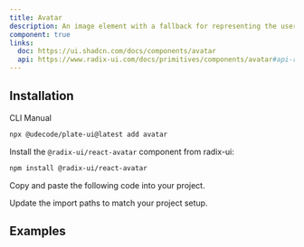 ```yaml
---
title: Avatar
description: An image element with a fallback for representing the user.
component: true
links:
  doc: https://ui.shadcn.com/docs/components/avatar
  api: https://www.radix-ui.com/docs/primitives/components/avatar#api-reference
---
```


## Installation

<Tabs defaultValue="cli">

<TabsList>
<TabsTrigger value="cli">CLI</TabsTrigger>
<TabsTrigger value="manual">Manual</TabsTrigger>
</TabsList>
<TabsContent value="cli">

```bash
npx @udecode/plate-ui@latest add avatar
```

</TabsContent>

<TabsContent value="manual">

<Steps>

<Step>

Install the `@radix-ui/react-avatar` component from radix-ui:

```bash
npm install @radix-ui/react-avatar
```

</Step>

<Step>

Copy and paste the following code into your project.

</Step>

<ComponentSource name="avatar" />

<Step>

Update the import paths to match your project setup.

</Step>

</Steps>

</TabsContent>

</Tabs>

## Examples

<ComponentSource src="../../templates/plate-playground-template/src/components/plate-ui/comment-avatar.tsx" />
